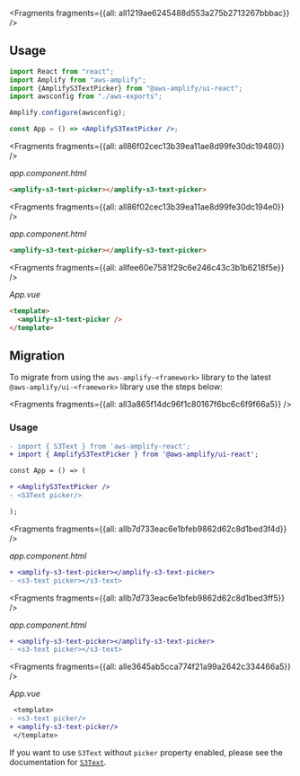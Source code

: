 


<Fragments fragments={{all: all1219ae6245488d553a275b2713267bbbac}} />

## Usage

<FilterContent framework="react">

```jsx
import React from "react";
import Amplify from "aws-amplify";
import {AmplifyS3TextPicker} from "@aws-amplify/ui-react";
import awsconfig from "./aws-exports";

Amplify.configure(awsconfig);

const App = () => <AmplifyS3TextPicker />;
```

</FilterContent>

<FilterContent framework="angular">




<Fragments fragments={{all: all86f02cec13b39ea11ae8d99fe30dc19480}} />

_app.component.html_

```html
<amplify-s3-text-picker></amplify-s3-text-picker>
```

</FilterContent>

<FilterContent framework="ionic">




<Fragments fragments={{all: all86f02cec13b39ea11ae8d99fe30dc194e0}} />

_app.component.html_

```html
<amplify-s3-text-picker></amplify-s3-text-picker>
```

</FilterContent>

<FilterContent framework="vue">




<Fragments fragments={{all: allfee60e7581f29c6e246c43c3b1b6218f5e}} />

_App.vue_

```html
<template>
  <amplify-s3-text-picker />
</template>
```

</FilterContent>

<ui-component-props tag="amplify-s3-text-picker" prop-type="attr" use-table-headers></ui-component-props>

## Migration

To migrate from using the `aws-amplify-<framework>` library to the latest `@aws-amplify/ui-<framework>` library use the steps below:




<Fragments fragments={{all: all3a865f14dc96f1c80167f6bc6c6f9f66a5}} />

### Usage

<FilterContent framework="react">

```diff
- import { S3Text } from 'aws-amplify-react';
+ import { AmplifyS3TextPicker } from '@aws-amplify/ui-react';

const App = () => (

+ <AmplifyS3TextPicker />
- <S3Text picker/>

);
```

</FilterContent>

<FilterContent framework="angular">




<Fragments fragments={{all: allb7d733eac6e1bfeb9862d62c8d1bed3f4d}} />

_app.component.html_

```diff
+ <amplify-s3-text-picker></amplify-s3-text-picker>
- <s3-text picker></s3-text>
```

</FilterContent>

<FilterContent framework="ionic">




<Fragments fragments={{all: allb7d733eac6e1bfeb9862d62c8d1bed3ff5}} />

_app.component.html_

```diff
+ <amplify-s3-text-picker></amplify-s3-text-picker>
- <s3-text picker></s3-text>
```

</FilterContent>

<FilterContent framework="vue">




<Fragments fragments={{all: alle3645ab5cca774f21a99a2642c334466a5}} />

_App.vue_

```diff
 <template>
- <s3-text picker/>
+ <amplify-s3-text-picker/>
 </template>
```

</FilterContent>

If you want to use `S3Text` without `picker` property enabled, please see the documentation for [`S3Text`](/ui/storage/s3-text).
